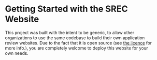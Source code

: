 # Getting Started with the SREC Website

This project was built with the intent to be generic, to allow other organizations
to use the same codebase to build their own application review websites.
Due to the fact that it is open source (see [the licence](../licence)
for more info.), you are completely welcome to deploy this website for your
own needs.
